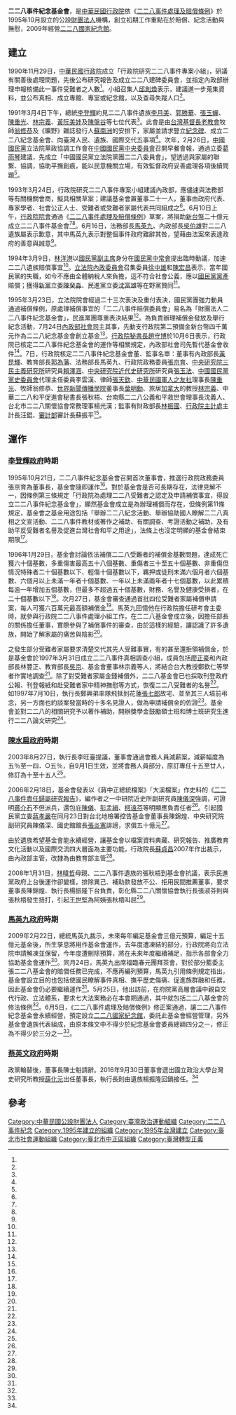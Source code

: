 {{Infobox organization
| Non-profit_name = 二二八事件紀念基金會<br>Memorial Foundation of 228
| Non-profit_logo =
| Non-profit_type = [[中華民國|中華民國]]公設[[財團法人|財團法人]]
| founded_date = 1995年10月
| founder = 
| location = {{ROC}}<br/>[[臺北市|臺北市]][[中正區_(臺北市)|中正區]]南海路54號
| key_people = 董事長：[[薛化元|薛化元]]<br>執行長：[[楊振隆|楊振隆]]
| area_served = 
| focus = 
| method = 
| revenue = 
| num_employees = 
| Non-profit_slogan = 
| homepage = [http://www.228.org.tw/ www.228.org.tw]
}}
'''二二八事件紀念基金會'''，是[[中華民國|中華民國]][[行政院|行政院]]依《[[s:二二八事件處理及賠償條例|二二八事件處理及賠償條例]]》於1995年10月設立的公設[[財團法人|財團法人]]機構，創立初期工作重點在於賠償、紀念活動與撫慰，2009年經營[[二二八國家紀念館|二二八國家紀念館]]。

==建立==
1990年11月29日，[[中華民國行政院|中華民國行政院]]成立「行政院研究二二八事件專案小組」，研議有關善後處理問題，先後公布研究報告及成立二二八建碑委員會，並指定內政部辦理申報核備此一事件受難者之人數<ref name="馬道容"/>。小組召集人[[邱創煥|邱創煥]]表示，建議進一步蒐集資料，並公布真相、成立專館、專室或紀念館，以及查尋失蹤人口<ref name="黃玉振2"/>。

1991年3月4日下午，總統[[李登輝|李登輝]]約見二二八事件遺族[[李瑞漢|李月美]]、[[郭章垣|郭勝華]]、[[張七郎|張玉蟬]]、[[陳澄波|陳重光]]、[[林茂生|林宗義]]、[[黃阮美娃|黃阮美娃]]及[[陳炘|陳盤谷]]等七位代表<ref name="吳景騰"/>。此會是由[[台灣基督長老教會|台灣基督長老教會]]牧師[[翁修恭|翁修恭]]及《曠野》雜誌發行人[[蘇南洲|蘇南洲]]的安排下，家屬並請求豎立[[中央二二八紀念碑|紀念碑]]、成立二二八紀念基金會、向臺灣人民、遺族、國際交代五事項<ref name="陳家傑"/>。次年，2月26日，[[中國國民黨|中國國民黨]]立法院黨政協調工作會在[[中國國民黨中央委員會|中國國民黨中央委員會]]召開早餐會報，通過立委[[葛雨琴|葛雨琴]]建議，先成立「中國國民黨立法院黨團二二八委員會」，望透過與家屬的聯繫、協調，協助平撫創痕，能以民意機關立場，有效監督政府妥善處理各項後續問題<ref name="嚴智徑"/>。

1993年3月24日，行政院研究二二八事件專案小組建議內政部，應儘速與法務部等有關機關會商，擬具相關草案；建議基金會置董事二十一人，董事由政府代表、專家學者、社會公正人士、受難者或受難者家屬代表共同組成之<ref name="陳聯邦"/>。6月10日上午，[[行政院院會|行政院院會]]通過《[[二二八事件處理及賠償條例|二二八事件處理及賠償條例]]》草案，將捐助[[新台幣|新台幣]]二十億元成立二二八事件基金會<ref name="馬道容"/><ref name="黃士榮"/>。6月16日，法務部長[[馬英九|馬英九]]、內政部長[[吳伯雄|吳伯雄]]對二二八遺族屬表示歉意，其中馬英九表示對整個事件政府難辭其咎，望藉由法案來表達政府的善意與誠意<ref name="蘇秀慧"/>。

1994年3月9日，[[林洋港|林洋港]]以[[國民黨副主席|國民黨副主席]]身分在[[國民黨中常會|國民黨中常會]]提出臨時動議，加速二二八遺族賠償事宜<ref name="黃玉振1"/>。[[立法院內政委員會|立法院內政委員會]]召集委員[[徐中雄|徐中雄]]和[[陳宏昌|陳宏昌]]表示，當年國民黨的失職，如今不應由全體納稅人來負擔，這不符合社會公義，應以[[國民黨黨產|國民黨黨產]]賠償；獲得[[新黨|新黨]]立委[[陳癸淼|陳癸淼]]、民進黨立委[[沈富雄|沈富雄]]等在野黨贊同<ref name="蕭衡倩"/>。

1995年3月23日，立法院院會經過二十三次表決及重付表決，國民黨團強力動員通過補償條例，原處理補償事宜的「二二八事件賠償委員會」易名為「財團法人二二八事件紀念基金會」，民進黨團尊重表決結果<ref name="李季光、林文集、羊曉東"/>。為負責辦理補償金發放及舉行紀念活動，7月24日[[內政部社會司|內政部社會司]]主其事，先動支行政院第二預備金新台幣四千萬元作為二二八紀念基金會創立基金<ref name="黃鴻鈞"/>。[[行政院秘書長|行政院秘書長]][[趙守博|趙守博]]於10月6日表示，行政院已核定二二八事件紀念基金會的運作等相關規定，內政部社會司先暫代基金會收件<ref name="陳鳳馨"/>。7日，行政院核定二二八事件紀念基金會董、監事名單：董事有內政部長[[黃昆輝|黃昆輝]]、教育部長[[郭為藩|郭為藩]]、法務部長馬英九、行政院政務委員[[張京育|張京育]]、[[中央研究院三民主義研究所|中央研究院三民主義研究所]]研究員[[賴澤涵|賴澤涵]]、[[中央研究院近代史研究所|中央研究院近代史研究所]]研究員[[張玉法|張玉法]]、[[中國國民黨黨史館|中國國民黨黨史委員會]]代理主任委員李雲漢、律師[[張天欽|張天欽]]、[[中華民國軍人之友社|中華民國軍人之友社]]理事長[[陳重光_(1913年)|陳重光]]、牧師翁修恭、[[世界新聞傳播學院|世界新聞傳播學院]]董事長[[葉明勳|葉明勳]]、旅居[[加拿大|加拿大]]的教授[[林宗義|林宗義]]、中華二二八和平促進會秘書長張秋梧、台南縣二二八公義和平救世會理事長沈義人、台北市二二八關懷協會常務理事楊光漢；監事有財政部長[[林振國|林振國]]、[[行政院主計處|行政院主計處]]主計長汪錕、[[審計部|審計部]]審計長蘇振平<ref name="1995-10-08"/>。

== 運作 ==
=== [[李登輝政府|李登輝政府]]時期 ===
1995年10月21日，二二八事件紀念基金會召開首次董事會，推選行政院政務委員張京育為董事長，基金會隨即運作<ref name="劉永嘉"/>。對於基金會是否可長期存在，法律見解不一，因條例第三條規定「行政院為處理二二八受難者之認定及申請補償事宜，得設立二二八事件紀念基金會」，顯然基金會成立是為辦理補償而存在，但條例第11條規定，基金會之基金用途包括「舉辦二二八紀念活動、舉辦協助國人瞭解二二八真相之文宣活動、二二八事件教材或著作之補助、有關調查、考證活動之補助，及有助平反受難者名譽及促進台灣社會和平之用途」，法條上也沒定明顯的基金會結束期限<ref name="黃國樑"/>。

1996年1月29日，基金會討論依法補償二二八受難者的補償金基數問題，達成死亡獲六十個基數，多重傷害最高五十八個基數、重傷者三十至五十個基數、非重傷但情況特殊者二十個基數以下、輕傷十個基數以下，羈押或徒刑未滿六個月者六個基數、六個月以上未滿一年者十個基數、一年以上未滿兩年者十七個基數，以此累積每逾一年增加五個基數，但最多不超過五十個基數，財務、名譽及健康受損者，在二十個基數以下<ref name="李季光"/>。次月27日，基金會審查通過首批四位受難者家屬補償申請案，每人可獲六百萬元最高額補償金<ref name="劉永嘉、李建榮"/>。馬英九回憶他在行政院擔任研考會主委時，就參與行政院二二八事件處理小組工作，在二二八基金會成立後，因擔任部長的關係擔任董事，實際參與了補償事件的審查，由於這樣的經驗，讓認識了許多遺族，開始了解家屬的痛苦與陰影<ref name="唐詩"/>。

之發生部分受難者家屬要求清楚交代其先人受難事實，有的甚至還拒領補償金，於是基金會於1997年3月31日成立二二八事件真相調查小組，成員包括[[廖正豪|廖正豪]]和內政部長林豐正、教育部長[[吳京_(1934年)|吳京]]、基金會董事林宗義等人，將結合台大教授鄭欽仁等學者作實地調查<ref name="張啟楷"/>。除了對受難者家屬金錢補償外，二二八基金會已也採取刊登政府公報、刊登報紙和赴受難者家中精神撫慰等方式，恢復二二八受難者的名譽<ref name="董孟郎"/>。如1997年7月10日，執行長鄭興弟率隊飛抵到花蓮[[張七郎|張七郎]]故宅、並至其三人墳前弔念，另一方面也約談案發當時的十多名見證人，做為申請補償金的佐證<ref name="魏麒原"/>。基金會並對二二八的相關研究予以著作補助，開辦獎學金鼓勵碩士班和博士班研究生進行二二八論文研究<ref name="董孟郎"/>。

=== [[陳水扁政府|陳水扁政府]]時期 ===
2003年8月27日，執行長李旺臺提議，董事會通過會務人員減薪案，減薪幅度為五％至一四．○五％，自9月1日生效，並將會務人員部分，原訂專任十五至廿人，修訂為十至十五人<ref name="林淑玲"/>。

2006年2月18日，基金會發表以《蔣中正總統檔案》「大溪檔案」作史料的《[[二二八事件責任歸屬研究報告|二二八事件責任歸屬研究報告]]》，編作者之一中研院近史所副研究員[[陳儀深|陳儀深]]強調，可證明[[蔣介石|蔣介石]]不但派兵，還包庇[[陳儀|陳儀]]、[[彭孟緝|彭孟緝]]、[[柯遠芬|柯遠芬]]等明顯應負責任者<ref name="楊昇儒"/>。引起國民黨立委[[蔣孝嚴|蔣孝嚴]]在同月23日對台北地檢署控告基金會董事長陳錦煌、中央研究院副研究員陳儀深、國史館館長[[張炎憲|張炎憲]]誹謗，求償五十億元<ref name="王聖藜"/>。

由於遺族希望基金會能永續經營，讓基金會以檔案資料典藏、研究報告、推廣教育文化活動以及國際交流四大層面為主要功能，行政院長[[蘇貞昌|蘇貞昌]]2007年作出裁示，由內政部主管，改隸為由教育部主管<ref name="黃國樑"/>。

2008年1月31日，[[林暐哲|林暐哲]]母親、二二八事件遺族的張秋梧到基金會抗議，表示民進黨政府上台後運作卻變樣，排除異己、補助款發放不公、拒用民間推薦董事，要求董事長陳錦煌、執行長楊振隆下台負責，彰化縣二二八關懷協會執行長張淑芬則與張秋梧發生扭打，引起[[王世堅|王世堅]]為阿姨張秋梧叫屈<ref name="王家俊"/>。

=== [[馬英九政府|馬英九政府]]時期 ===
2009年2月22日，總統馬英九裁示，未來每年編足基金會三億元預算，編足十五億元基金後，所生孳息將用作基金會運作，去年度遭凍結的部分，行政院將向立法院申請解凍並保留，今年度遭刪除預算，將在未來年度繼續補足，指示各部會全力協助基金會運作<ref name="陳洛薇、曾薏蘋"/>。同月24日，馬英九出席福臨春元團拜茶會，對於部分藍委主張二二八基金會的賠償任務已完成，不應再編列預算，馬英九引用條例規定指出，基金會設立目的也包括使國民瞭解事件真相、撫平歷史傷痛、促進族群融和任務，因此基金會仍必要繼續運作<ref name="陳洛薇"/>。5月25日，他出訪前，在府院黨高層會議中親自交代行政、立法體系，要求七大法案務必在本會期通過，其中就包括二二八基金會的修法條例<ref name="楊舒媚"/>。6月5日，《二二八事件處理及賠償條例》修正案通過，讓二二八事件紀念基金會永續經營，預定設立[[原臺灣教育會館|二二八國家紀念館]]，委託此基金會經營管理，另外基金會遺族代表組成，由原本條文中不得少於紀念基金會委員總額四分之一，修正為不得少於三分之一<ref name="林新輝"/>。

=== [[蔡英文政府|蔡英文政府]]時期 ===
政黨輪替後，董事長陳士魁請辭。2016年9月30日董事會選出國立政治大學台灣史研究所教授[[薛化元|薛化元]]出任董事長，執行長則由遺族楊振隆回鍋接任。<ref name="林冠妙"/>

==參考==
{{Reflist|35em|refs =
<ref name="唐詩">{{Cite web|url=https://www.peoplenews.tw/news/552b1bbc-6122-43d3-95ca-4712a00abae7|author=唐詩|language=zh-tw|title=紀念228　馬英九：政府努力永遠不夠|publisher=民報|date=2015-02-28|accessdate=2021-05-17|9=|archive-date=2021-05-17|archive-url=https://web.archive.org/web/20210517153313/https://www.peoplenews.tw/news/552b1bbc-6122-43d3-95ca-4712a00abae7|dead-url=no}}</ref>

<ref name="林冠妙">{{Cite web|url=https://www.peoplenews.tw/news/499c9861-336e-4ce7-a78a-0dd23afcb47a|author=林冠妙|language=zh-tw|title=薛化元出任二二八紀念基金會董事長：不忘初衷|publisher=民報|date=2016-10-01|accessdate=2021-05-17|9=|archive-date=2021-05-17|archive-url=https://web.archive.org/web/20210517153312/https://www.peoplenews.tw/news/499c9861-336e-4ce7-a78a-0dd23afcb47a|dead-url=no}}</ref>

<ref name="王家俊">{{Cite web|url=http://www.appledaily.com.tw/appledaily/article/headline/20080201/30229409|author=王家俊|language=zh-tw|title=二二八家屬內訌 王世堅姨遭推打|publisher=台灣蘋果日報|date=2008-02-01|accessdate=2017-02-25|quote=|archive-date=2017-03-15|archive-url=https://web.archive.org/web/20170315090542/http://www.appledaily.com.tw/appledaily/article/headline/20080201/30229409/|dead-url=no|12=}}</ref>。

<ref name="王聖藜">{{Cite news|url=http://city.udn.com/essence/article.jsp?no=51040&cate_id=df8bc57698d99a0f202d63ca&aid=1497484|title=蔣孝嚴告陳錦煌3人 求償50億|author=王聖藜|language=zh-tw|newspaper=聯合報|date=2006-02-24|accessdate=|archive-date=2021-05-23|archive-url=https://web.archive.org/web/20210523035513/http://city.udn.com/essence/article.jsp?no=51040&cate_id=df8bc57698d99a0f202d63ca&aid=1497484|dead-url=no}}</ref>

<ref name="楊昇儒">{{Cite news|url=http://www.hi-on.org.tw/bulletins.jsp?b_ID=60720|title=陳儀深：蔣介石派兵鎮壓 主導228|author=楊昇儒|language=zh-tw|newspaper=聯合晚報|date=2006-02-19|accessdate=|archive-date=2021-05-23|archive-url=https://web.archive.org/web/20210523035522/http://www.hi-on.org.tw/bulletins.jsp?b_ID=60720|dead-url=no}}</ref>

<ref name="陳家傑">{{Cite news|url=|title=林宗義致李總統的公開信一 撫平二二八 提出五要求 部份受難家屬明天下午將獲李總統約見|author=陳家傑|language=zh-tw|newspaper=聯合晚報|date=1991-03-03|accessdate=}}</ref>

<ref name="馬道容">{{Cite news|url=|title=228事件處理條例草案 政院通過 受難撫慰金、罪刑赦免、名譽回復為主要內容|author=馬道容|language=zh-tw|newspaper=聯合晚報|date=1993-06-10|accessdate=}}</ref>

<ref name="嚴智徑">{{Cite news|url=|title=主動協調聯繫受難者家屬 表達關切誠意 監督政府處理善後 執政黨立院黨團 決成立228委員會 明早立院開議前 朝野兩黨將再協商議程進行程序 民進黨團揚言 主席如不處理五要求 一定抗爭到底|author=嚴智徑|language=zh-tw|newspaper=聯合晚報|date=1992-02-27|accessdate=}}</ref>

<ref name="陳聯邦">{{Cite news|url=|title=政府擬捐5億設228基金會 ‘政院版’228事件賠償條例草案將出爐|author=陳聯邦|language=zh-tw|newspaper=聯合晚報|date=1993-04-17|accessdate=}}</ref>

<ref name="陳洛薇">{{Cite news|url=|title=二二八事件 馬：蔣中正有責 不需要隱瞞|author=陳洛薇|language=zh-tw|newspaper=中國時報|date=2009-02-25|accessdate=}}</ref>

<ref name="陳鳳馨">{{Cite news|url=|title=政院核定二二八基金會運作規定 補償條例依法今起施行 受難者家屬要求受理申請書|author=陳鳳馨|language=zh-tw|newspaper=聯合報|date=1995-10-07|accessdate=}}</ref>

<ref name="楊舒媚">{{Cite news|url=|title=馬出訪前 親盯7大法案|author=楊舒媚|language=zh-tw|newspaper=中國時報|date=2009-05-26|accessdate=}}</ref>

<ref name="蕭衡倩">{{Cite news|url=|title=228賠償費 該由國民黨支付？ 執政黨立委徐中雄陳宏昌擬提案修正賠償條例 拍賣黨產賠償 民進黨認立意雖好 但立法技術待克服 新黨則稱有助改善執政黨形象|author=蕭衡倩|language=zh-tw|newspaper=聯合晚報|date=1994-04-03|accessdate=}}</ref>

<ref name="蘇秀慧">{{Cite news|url=|title=馬英九 吳伯雄 對228事件受難者家屬表歉意|author=蘇秀慧|language=zh-tw|newspaper=民生報|date=1993-06-17|accessdate=}}</ref>

<ref name="1995-10-08">{{Cite news|url=|title=二二八紀念基金會 董監事名單出爐|author=|language=zh-tw|newspaper=民生報|date=1995-10-08|accessdate=}}</ref>

<ref name="黃玉振2">{{Cite news|url=|title=林洋港:迅速立法賠償二二八受難家屬 中常會上提臨時動議 李主席裁示協調迅速通過善後處理條例 林志嘉指四月可排上議程|author=黃玉振|language=zh-tw|newspaper=聯合報|date=1994-03-10|accessdate=}}</ref>

<ref name="黃國樑">{{Cite news|url=|title=扁政府大動作 228基金會將永久化 二二八60年 回應受難者家屬期望 改由教部主管 未來以教育文化為宗旨 政院明宣布 周三發行‘台灣郵票’|author=黃國樑|language=zh-tw|newspaper=聯合晚報|date=2007-02-25|accessdate=}}</ref>

<ref name="黃鴻鈞">{{Cite news|url=|title=內政部社會司主其事 228事件基金會近期成立|author=黃鴻鈞|language=zh-tw|newspaper=聯合報|date=1995-07-25|accessdate=}}</ref>

<ref name="黃玉振1">{{Cite news|url=|title=迅速立法賠償二二八受難家屬 中常會上提臨時動議 李主席裁示協調迅速通過善後處理條例 林志嘉指四月可排上議程|author=黃玉振|language=zh-tw|newspaper=聯合報|date=1994-03-10|accessdate=}}</ref>

<ref name="黃士榮">{{Cite news|url=|title=228事件紀念基金會將成立 由政府捐助20億元創立 每位受難者無慰金最高500萬元|author=黃士榮|language=zh-tw|newspaper=民生報|date=1993-06-11|accessdate=}}</ref>

<ref name="劉永嘉">{{Cite news|url=|title=二二八基金會召開首次董事會|author=劉永嘉|language=zh-tw|newspaper=|date=1995-10-22|accessdate=}}</ref>

<ref name="魏麒原">{{Cite news|url=|title=二二八基金會慰問張七郎遺族撫平歷史傷口 鄭興弟率隊至張氏父子墳前鞠躬致意|author=魏麒原|language=zh-tw|newspaper=中國時報|date=1997-07-11|accessdate=}}</ref>

<ref name="董孟郎">{{Cite news|url=|title=二二八基金會發出五十二億補償金|author=董孟郎|language=zh-tw|newspaper=中國時報|date=1998-02-28|accessdate=}}</ref>

<ref name="劉永嘉、李建榮">{{Cite news|url=|title=二二八基金會通過首批四位受難者申請案|author=劉永嘉、李建榮|language=zh-tw|newspaper=中國時報 |date=1996-02-27|accessdate=}}</ref>

<ref name="陳洛薇、曾薏蘋">{{Cite news|url=|title=十五億預算分年編列 支持基金會運作 馬決籌建二二八國家級紀念館|author=陳洛薇、曾薏蘋|language=zh-tw|newspaper=中國時報|date=2009-02-23|accessdate=}}</ref>

<ref name="林新輝">{{Cite news|url=|title=快「馬」加鞭通過 228國家紀念館 有法源了|author=林新輝|language=zh-tw|newspaper=聯合報|date=2009-06-06|accessdate=}}</ref>

<ref name="林淑玲">{{Cite news|url=|title=《新聞短波》二二八基金會下月起減薪|author=林淑玲|language=zh-tw|newspaper=|date=2003-08-27|accessdate=}}</ref>

<ref name="李季光">{{Cite news|url=|title=二二八基金會討論補償條件死亡得六十個基數|author=李季光|language=zh-tw|newspaper=中國時報|date=1996-01-30|accessdate=}}</ref>

<ref name="李季光、林文集、羊曉東">{{Cite news|url=|title=立法院院會昨日在國民黨團強力動員、民進黨團﹁尊重表決結|author=李季光、林文集、羊曉東|language=zh-tw|newspaper=中國時報|date=1995-03-24|accessdate=}}</ref>

<ref name="張啟楷">{{Cite news|url=|title=二二八基金會成立真相調查小組|author=張啟楷|language=zh-tw|newspaper=中國時報|date=1997-04-01|accessdate=}}</ref>

<ref name="吳景騰">{{Cite news|url=|title=家屬代表 七人行|author=吳景騰|language=zh-tw|newspaper=聯合報|date=1991-03-05|accessdate=}}</ref>
}}

{{二二八事件}}
[[Category:中華民國公設財團法人|Category:中華民國公設財團法人]]
[[Category:臺灣政治運動組織|Category:臺灣政治運動組織]]
[[Category:二二八事件紀念|Category:二二八事件紀念]]
[[Category:1995年建立的組織|Category:1995年建立的組織]]
[[Category:1995年台灣建立|Category:1995年台灣建立]]
[[Category:臺北市社會運動組織|Category:臺北市社會運動組織]]
[[Category:臺北市中正區組織|Category:臺北市中正區組織]]
[[Category:臺灣轉型正義|Category:臺灣轉型正義]]